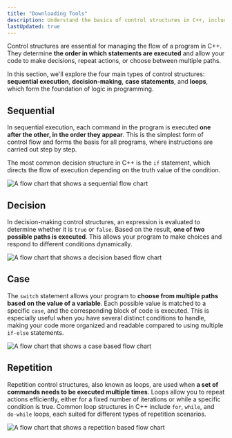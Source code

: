 ```yaml
---
title: "Downloading Tools"
description: Understand the basics of control structures in C++, including sequential execution, decision-making, case statements, and loops, to control the flow of your programs effectively.
lastUpdated: true
---
```


Control structures are essential for managing the flow of a 
program in C++. They determine **the order in which statements 
are executed** and allow your code to make decisions, repeat 
actions, or choose between multiple paths.

In this section, we'll explore the four main types of control 
structures: **sequential execution**, **decision-making**, **case statements**, 
and **loops**, which form the foundation of logic in programming.

## Sequential

In sequential execution, each command in the program is executed 
**one after the other, in the order they appear**. This is the simplest 
form of control flow and forms the basis for all programs, where 
instructions are carried out step by step.

The most common decision structure in C++ is the `if` statement, which 
directs the flow of execution depending on the truth value of the condition.

![A flow chart that shows a sequential flow chart](@assets/control/sequential.webp)

## Decision

In decision-making control structures, an expression is evaluated to 
determine whether it is `true` or `false`. Based on the result, **one of 
two possible paths is executed**. This allows your program to make choices 
and respond to different conditions dynamically.

![A flow chart that shows a decision based flow chart](@assets/control/decision.webp)

## Case

The `switch` statement allows your program to **choose from multiple paths based on 
the value of a variable**. Each possible value is matched to a specific `case`, and 
the corresponding block of code is executed. This is especially useful when you 
have several distinct conditions to handle, making your code more organized and 
readable compared to using multiple `if-else` statements.

![A flow chart that shows a case based flow chart](@assets/control/case.webp)

## Repetition

Repetition control structures, also known as loops, are used when **a set of commands 
needs to be executed multiple times**. Loops allow you to repeat actions efficiently, 
either for a fixed number of iterations or while a specific condition is true. 
Common loop structures in C++ include `for`, `while`, and `do-while` loops, each suited 
for different types of repetition scenarios.

![A flow chart that shows a repetition based flow chart](@assets/control/repetition.webp)